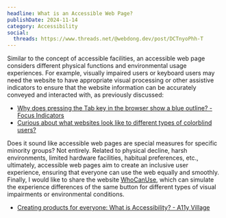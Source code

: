 ```yaml
---
headline: What is an Accessible Web Page?
publishDate: 2024-11-14
category: Accessibility
social:
  threads: https://www.threads.net/@webdong.dev/post/DCTnyoPhh-T
---
```


Similar to the concept of accessible facilities, an accessible web page considers different physical functions and environmental usage experiences. For example, visually impaired users or keyboard users may need the website to have appropriate visual processing or other assistive indicators to ensure that the website information can be accurately conveyed and interacted with, as previously discussed:

- [Why does pressing the Tab key in the browser show a blue outline? - Focus Indicators](https://www.webdong.dev/shortpost/focus-indicator/#focus-indicator)
- [Curious about what websites look like to different types of colorblind users?](https://www.webdong.dev/shortpost/color-blind-website-preview/#color-blind-website-preview)

Does it sound like accessible web pages are special measures for specific minority groups? Not entirely. 
Related to physical decline, harsh environments, limited hardware facilities, habitual preferences, etc., ultimately, accessible web pages aim to create an inclusive user experience, ensuring that everyone can use the web equally and smoothly. 
Finally, I would like to share the website [WhoCanUse](https://www.whocanuse.com/?bg=533399&fg=ffffff&fs=16&fw=), which can simulate the experience differences of the same button for different types of visual impairments or environmental conditions.

- [Creating products for everyone: What is Accessibility? - A11y Village](https://medium.com/a11yvillage/%E7%82%BA%E6%89%80%E6%9C%89%E4%BA%BA%E6%89%93%E9%80%A0%E7%94%A2%E5%93%81-%E7%84%A1%E9%9A%9C%E7%A4%99accessibility%E6%98%AF%E4%BB%80%E9%BA%BC-fb852ac32d42)
